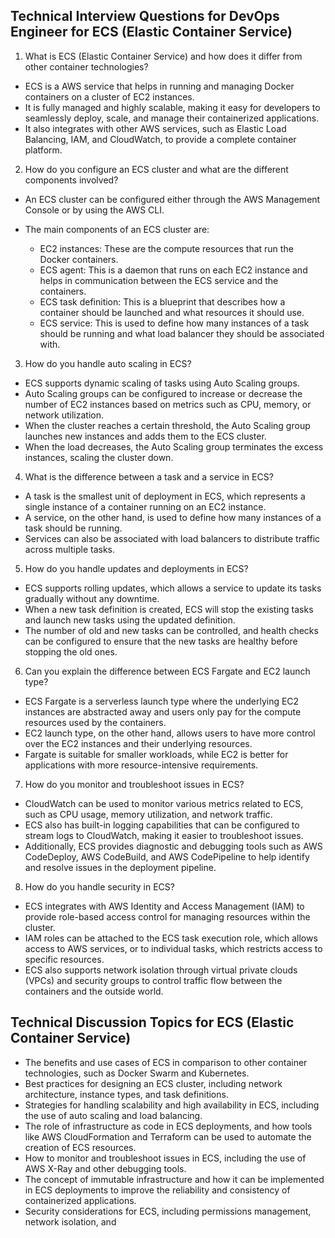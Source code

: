 

## Technical Interview Questions for DevOps Engineer for ECS (Elastic Container Service)

1. What is ECS (Elastic Container Service) and how does it differ from other container technologies?

- ECS is a AWS service that helps in running and managing Docker containers on a cluster of EC2 instances.
- It is fully managed and highly scalable, making it easy for developers to seamlessly deploy, scale, and manage their containerized applications.
- It also integrates with other AWS services, such as Elastic Load Balancing, IAM, and CloudWatch, to provide a complete container platform.

2. How do you configure an ECS cluster and what are the different components involved?

- An ECS cluster can be configured either through the AWS Management Console or by using the AWS CLI.
- The main components of an ECS cluster are:

  - EC2 instances: These are the compute resources that run the Docker containers.
  - ECS agent: This is a daemon that runs on each EC2 instance and helps in communication between the ECS service and the containers.
  - ECS task definition: This is a blueprint that describes how a container should be launched and what resources it should use.
  - ECS service: This is used to define how many instances of a task should be running and what load balancer they should be associated with.

3. How do you handle auto scaling in ECS?

- ECS supports dynamic scaling of tasks using Auto Scaling groups.
- Auto Scaling groups can be configured to increase or decrease the number of EC2 instances based on metrics such as CPU, memory, or network utilization.
- When the cluster reaches a certain threshold, the Auto Scaling group launches new instances and adds them to the ECS cluster.
- When the load decreases, the Auto Scaling group terminates the excess instances, scaling the cluster down.

4. What is the difference between a task and a service in ECS?

- A task is the smallest unit of deployment in ECS, which represents a single instance of a container running on an EC2 instance.
- A service, on the other hand, is used to define how many instances of a task should be running.
- Services can also be associated with load balancers to distribute traffic across multiple tasks.

5. How do you handle updates and deployments in ECS?

- ECS supports rolling updates, which allows a service to update its tasks gradually without any downtime.
- When a new task definition is created, ECS will stop the existing tasks and launch new tasks using the updated definition.
- The number of old and new tasks can be controlled, and health checks can be configured to ensure that the new tasks are healthy before stopping the old ones.

6. Can you explain the difference between ECS Fargate and EC2 launch type?

- ECS Fargate is a serverless launch type where the underlying EC2 instances are abstracted away and users only pay for the compute resources used by the containers.
- EC2 launch type, on the other hand, allows users to have more control over the EC2 instances and their underlying resources.
- Fargate is suitable for smaller workloads, while EC2 is better for applications with more resource-intensive requirements.

7. How do you monitor and troubleshoot issues in ECS?

- CloudWatch can be used to monitor various metrics related to ECS, such as CPU usage, memory utilization, and network traffic.
- ECS also has built-in logging capabilities that can be configured to stream logs to CloudWatch, making it easier to troubleshoot issues.
- Additionally, ECS provides diagnostic and debugging tools such as AWS CodeDeploy, AWS CodeBuild, and AWS CodePipeline to help identify and resolve issues in the deployment pipeline.

8. How do you handle security in ECS?

- ECS integrates with AWS Identity and Access Management (IAM) to provide role-based access control for managing resources within the cluster.
- IAM roles can be attached to the ECS task execution role, which allows access to AWS services, or to individual tasks, which restricts access to specific resources.
- ECS also supports network isolation through virtual private clouds (VPCs) and security groups to control traffic flow between the containers and the outside world.

## Technical Discussion Topics for ECS (Elastic Container Service)

- The benefits and use cases of ECS in comparison to other container technologies, such as Docker Swarm and Kubernetes.
- Best practices for designing an ECS cluster, including network architecture, instance types, and task definitions.
- Strategies for handling scalability and high availability in ECS, including the use of auto scaling and load balancing.
- The role of infrastructure as code in ECS deployments, and how tools like AWS CloudFormation and Terraform can be used to automate the creation of ECS resources.
- How to monitor and troubleshoot issues in ECS, including the use of AWS X-Ray and other debugging tools.
- The concept of immutable infrastructure and how it can be implemented in ECS deployments to improve the reliability and consistency of containerized applications.
- Security considerations for ECS, including permissions management, network isolation, and